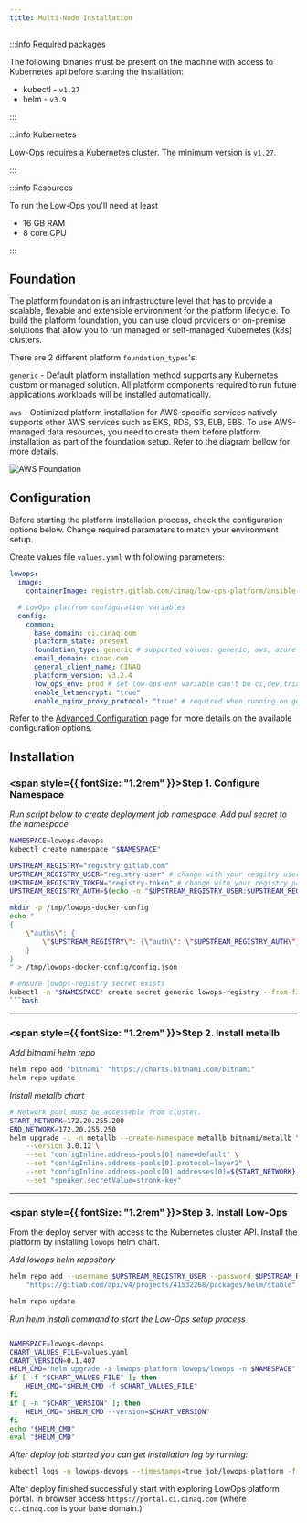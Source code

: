 ```yaml
---
title: Multi-Node Installation
---
```


:::info Required packages

The following binaries must be present on the machine with access to Kubernetes api before starting the installation:

- kubectl - `v1.27`
- helm - `v3.9`

:::

:::info Kubernetes

Low-Ops requires a Kubernetes cluster. The minimum version is `v1.27`.

:::

:::info Resources

To run the Low-Ops you'll need at least

- 16 GB RAM
- 8 core CPU

:::

## Foundation

The platform foundation is an infrastructure level that has to provide a scalable, flexable and extensible environment
for the platform lifecycle. To build the platform foundation, you can use cloud providers or on-premise solutions that
allow you to run managed or self-managed Kubernetes (k8s) clusters.

There are 2 different platform `foundation_types`'s:

`generic` - Default platform installation method supports any Kubernetes custom or managed solution. All platform
components required to run future applications workloads will be installed automatically.

`aws` - Optimized platform installation for AWS-specific services natively supports other AWS services such as EKS, RDS,
S3, ELB, EBS. To use AWS-managed data resources, you need to create them before platform installation as part of the
foundation setup. Refer to the diagram bellow for more details.

<img src="/img/aws-foundation.png" alt="AWS Foundation" className="image" />

## Configuration

Before starting the platform installation process, check the configuration options below. Change required paramaters to
match your environment setup.

Create values file `values.yaml` with following parameters:

```yaml
lowops:
  image:
    containerImage: registry.gitlab.com/cinaq/low-ops-platform/ansible-roles:0-ci-v3-2-4

  # LowOps platfrom configuration variables
  config:
    common:
      base_domain: ci.cinaq.com
      platform_state: present
      foundation_type: generic # supported values: generic, aws, azure
      email_domain: cinaq.com
      general_client_name: CINAQ
      platform_version: v3.2.4
      low_ops_env: prod # set low-ops-env variable can't be ci,dev,trial - reserved
      enable_letsencrypt: "true"
      enable_nginx_proxy_protocol: "true" # required when running on generic foundation with haproxy
```

Refer to the [Advanced Configuration](/docs/platform/advanced-configurations) page for more details on the available
configuration options.

## Installation

### <span style={{ fontSize: "1.2rem" }}>**Step 1.** Configure Namespace</span>

_Run script below to create deployment job namespace. Add pull secret to the namespace_

````sh
NAMESPACE=lowops-devops
kubectl create namespace "$NAMESPACE"

UPSTREAM_REGISTRY="registry.gitlab.com"
UPSTREAM_REGISTRY_USER="registry-user" # change with your resgitry user
UPSTREAM_REGISTRY_TOKEN="registry-token" # change with your registry password
UPSTREAM_REGISTRY_AUTH=$(echo -n "$UPSTREAM_REGISTRY_USER:$UPSTREAM_REGISTRY_TOKEN" | base64)

mkdir -p /tmp/lowops-docker-config
echo "
{
    \"auths\": {
        \"$UPSTREAM_REGISTRY\": {\"auth\": \"$UPSTREAM_REGISTRY_AUTH\"}
    }
}
" > /tmp/lowops-docker-config/config.json

# ensure lowops-registry secret exists
kubectl -n "$NAMESPACE" create secret generic lowops-registry --from-file=.dockerconfigjson=/tmp/lowops-docker-config/config.json --type=kubernetes.io/dockerconfigjson
```bash

````

---

### <span style={{ fontSize: "1.2rem" }}>**Step 2.** Install metallb</span>

_Add bitnami helm repo_

```bash
helm repo add "bitnami" "https://charts.bitnami.com/bitnami"
helm repo update
```

_Install metallb chart_

```bash
# Network pool must be accesseble from cluster.
START_NETWORK=172.20.255.200
END_NETWORK=172.20.255.250
helm upgrade -i -n metallb --create-namespace metallb bitnami/metallb \
    --version 3.0.12 \
    --set "configInline.address-pools[0].name=default" \
    --set "configInline.address-pools[0].protocol=layer2" \
    --set "configInline.address-pools[0].addresses[0]=${START_NETWORK}-${END_NETWORK}" \
    --set "speaker.secretValue=stronk-key"
```

---

### <span style={{ fontSize: "1.2rem" }}>**Step 3.** Install Low-Ops</span>

From the deploy server with access to the Kubernetes cluster API. Install the platform by installing `lowops` helm
chart.

_Add lowops helm repository_

```bash
helm repo add --username $UPSTREAM_REGISTRY_USER --password $UPSTREAM_REGISTRY_TOKEN lowops \
    "https://gitlab.com/api/v4/projects/41532268/packages/helm/stable"

helm repo update
```

_Run helm install command to start the Low-Ops setup process_

```bash

NAMESPACE=lowops-devops
CHART_VALUES_FILE=values.yaml
CHART_VERSION=0.1.407
HELM_CMD="helm upgrade -i lowops-platform lowops/lowops -n $NAMESPACE"
if [ -f "$CHART_VALUES_FILE" ]; then
    HELM_CMD="$HELM_CMD -f $CHART_VALUES_FILE"
fi
if [ -n "$CHART_VERSION" ]; then
    HELM_CMD="$HELM_CMD --version=$CHART_VERSION"
fi
echo "$HELM_CMD"
eval "$HELM_CMD"

```

_After deploy job started you can get installation log by running:_

```bash
kubectl logs -n lowops-devops --timestamps=true job/lowops-platform -f
```

After deploy finished successfully start with exploring LowOps platform portal. In browser access
`https://portal.ci.cinaq.com` (where `ci.cinaq.com` is your base domain.)
